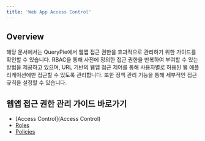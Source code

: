 ```yaml
---
title: 'Web App Access Control'
---
```


## Overview

해당 문서에서는 QueryPie에서 웹앱 접근 권한을 효과적으로 관리하기 위한 가이드를 확인할 수 있습니다. RBAC을 통해 사전에 정의한 접근 권한을 반복하여 부여할 수 있는 방법을 제공하고 있으며, URL 기반의 웹앱 접근 제어를 통해 사용자별로 허용된 웹 애플리케이션에만 접근할 수 있도록 관리합니다. 또한 정책 관리 기능을 통해 세부적인 접근 규칙을 설정할 수 있습니다.


## 웹앱 접근 권한 관리 가이드 바로가기

* [Access Control](Access Control‎‎‎‎‎‎‎)
* [Roles](Roles‎‎‎)
* [Policies](Policies‎‎‎‎‎)

